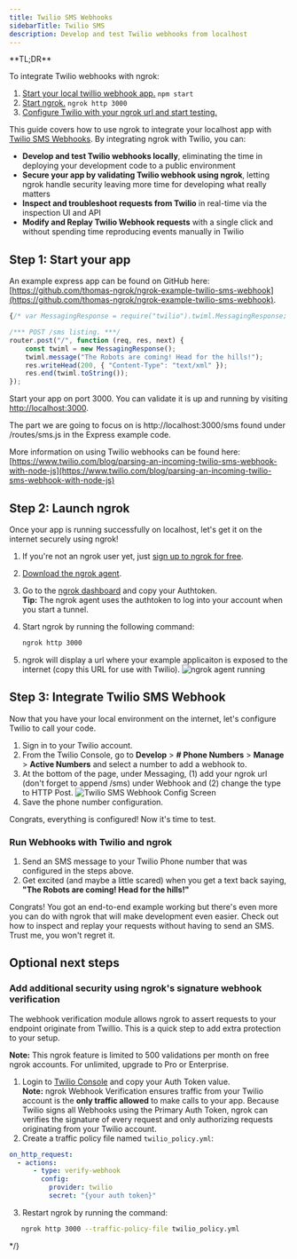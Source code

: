 ```yaml
---
title: Twilio SMS Webhooks
sidebarTitle: Twilio SMS
description: Develop and test Twilio webhooks from localhost
---
```


<Tip>
**TL;DR**



To integrate Twilio webhooks with ngrok:

1. [Start your local twillio webhook app.](#start-your-app) `npm start`
1. [Start ngrok.](#start-ngrok) `ngrok http 3000`
1. [Configure Twilio with your ngrok url and start testing.](#setup-twilio)
</Tip>

This guide covers how to use ngrok to integrate your localhost app with [Twilio SMS Webhooks](https://www.twilio.com/docs/usage/webhooks/sms-webhooks). By integrating ngrok with Twilio, you can:

- **Develop and test Twilio webhooks locally**, eliminating the time in deploying your development code to a public environment
- **Secure your app by validating Twilio webhook using ngrok**, letting ngrok handle security leaving more time for developing what really matters
- **Inspect and troubleshoot requests from Twilio** in real-time via the inspection UI and API
- **Modify and Replay Twilio Webhook requests** with a single click and without spending time reproducing events manually in Twilio

## **Step 1**: Start your app 

An example express app can be found on GitHub here: [https://github.com/thomas-ngrok/ngrok-example-twilio-sms-webhook](https://github.com/thomas-ngrok/ngrok-example-twilio-sms-webhook).

```js
{/* var MessagingResponse = require("twilio").twiml.MessagingResponse;

/*** POST /sms listing. ***/
router.post("/", function (req, res, next) {
	const twiml = new MessagingResponse();
	twiml.message("The Robots are coming! Head for the hills!");
	res.writeHead(200, { "Content-Type": "text/xml" });
	res.end(twiml.toString());
});
```

Start your app on port 3000. You can validate it is up and running by visiting [http://localhost:3000](http://localhost:3000).

The part we are going to focus on is http://localhost:3000/sms found under /routes/sms.js in the Express example code.

More information on using Twilio webhooks can be found here: [https://www.twilio.com/blog/parsing-an-incoming-twilio-sms-webhook-with-node-js](https://www.twilio.com/blog/parsing-an-incoming-twilio-sms-webhook-with-node-js)

## **Step 2**: Launch ngrok 

Once your app is running successfully on localhost, let's get it on the internet securely using ngrok!

1. If you're not an ngrok user yet, just [sign up to ngrok for free](https://ngrok.com/signup).

2. [Download the ngrok agent](https://download.ngrok.com).

3. Go to the [ngrok dashboard](https://dashboard.ngrok.com) and copy your Authtoken. <br />
   **Tip:** The ngrok agent uses the authtoken to log into your account when you start a tunnel.
4. Start ngrok by running the following command:

   ```bash
   ngrok http 3000
   ```

5. ngrok will display a url where your example applicaiton is exposed to the internet (copy this URL for use with Twilio).
   ![ngrok agent running](../img/twilio/img/launch_ngrok_tunnel.png)

## **Step 3**: Integrate Twilio SMS Webhook 

Now that you have your local environment on the internet, let's configure Twilio to call your code.

1. Sign in to your Twilio account.
2. From the Twilio Console, go to **Develop** > **# Phone Numbers** > **Manage** > **Active Numbers** and select a number to add a webhook to.
3. At the bottom of the page, under Messaging, (1) add your ngrok url (don't forget to append /sms) under Webhook and (2) change the type to HTTP Post.
   ![Twilio SMS Webhook Config Screen](../img/twilio/img/add_ngrok_url_to_Twilio.png)
4. Save the phone number configuration.

Congrats, everything is configured! Now it's time to test.

### Run Webhooks with Twilio and ngrok

1. Send an SMS message to your Twilio Phone number that was configured in the steps above.
2. Get excited (and maybe a little scared) when you get a text back saying, **"The Robots are coming! Head for the hills!"**

Congrats! You got an end-to-end example working but there's even more you can do with ngrok that will make development even easier. Check out how to inspect and replay your requests without having to send an SMS. Trust me, you won't regret it.

## Optional next steps 

### Add additional security using ngrok's signature webhook verification

The webhook verification module allows ngrok to assert requests to your endpoint originate from Twillio. This is a quick step to add extra protection to your setup.

**Note:** This ngrok feature is limited to 500 validations per month on free ngrok accounts. For unlimited, upgrade to Pro or Enterprise.

1. Login to [Twilio Console](https://console.twilio.com/) and copy your Auth Token value.<br />
   **Note:** ngrok Webhook Verification ensures traffic from your Twilio account is the **only traffic allowed** to make calls to your app. Because Twilio signs all Webhooks using the Primary Auth Token, ngrok can verifies the signature of every request and only authorizing requests originating from your Twilio account.
2. Create a traffic policy file named `twilio_policy.yml`:

```yaml
on_http_request:
  - actions:
      - type: verify-webhook
        config:
          provider: twilio
          secret: "{your auth token}"
```

3. Restart ngrok by running the command:

```bash
   ngrok http 3000 --traffic-policy-file twilio_policy.yml
```

<InspectingRequests />

<ReplayingRequests />
 */}